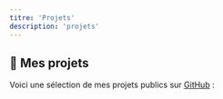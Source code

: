 ```yaml
---
titre: 'Projets'
description: 'projets'
---
```




## 🔧 Mes projets

Voici une sélection de mes projets publics sur [GitHub](https://github.com/bilelsgh) :

<GitHubProjects />

